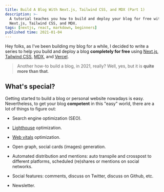 ```yaml
---
title: Build A Blog With Next.js, Tailwind CSS, and MDX (Part 1)
description: >-
  A tutorial teaches you how to build and deploy your blog for free with
  Next.js, Tailwind CSS, and MDX.
tags: [nextjs, react, markdown, beginners]
published time: 2021-01-04
---
```


Hey folks, as I've been building my blog for a while, I decided to write a
series to help you build and deploy a blog **completely for free** using
[Next.js], [Tailwind CSS], [MDX], and [Vercel].

> Another how-to build a blog, in 2021, really? Well, yes, but it is **quite
> more than that**.

## What's special?

Getting started to build a blog or personal website nowadays is easy.
Nevertheless, to get your blog **competent** in this "easy" world, there are a
lot of things to figure out:

- Search engine optimization (SEO).

- [Lighthouse] optimization.

- [Web vitals] optimization.

- Open graph, social cards (images) generation.

- Automated distribution and mentions: auto transpile and crosspost to different
  platforms, scheduled (re)shares or mentions on social networks.

- Social features: comments, discuss on Twitter, discuss on Github, etc.

- Newsletter.

<!-- Links -->

[next.js]: https://nextjs.org
[tailwind css]: https://tailwindcss.com
[mdx]: https://mdxjs.com
[vercel]: https://vercel.com
[lighthouse]: https://developers.google.com/web/tools/lighthouse
[web vitals]: https://web.dev/vitals
